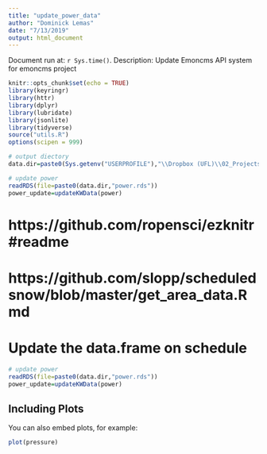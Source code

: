 ```yaml
---
title: "update_power_data"
author: "Dominick Lemas"
date: "7/13/2019"
output: html_document
---
```


Document run at: `r Sys.time()`.
Description: Update Emoncms API system for emoncms project

```r
knitr::opts_chunk$set(echo = TRUE)
library(keyringr)
library(httr)
library(dplyr)
library(lubridate)
library(jsonlite)
library(tidyverse)
source("utils.R")
options(scipen = 999)

# output diectory
data.dir=paste0(Sys.getenv("USERPROFILE"),"\\Dropbox (UFL)\\02_Projects\\EMONCMS\\data\\")
```


```r
# update power
readRDS(file=paste0(data.dir,"power.rds"))
power_update=updateKWData(power)
```

# https://github.com/ropensci/ezknitr#readme
# https://github.com/slopp/scheduledsnow/blob/master/get_area_data.Rmd

# Update the data.frame on schedule

```r
# update power
readRDS(file=paste0(data.dir,"power.rds"))
power_update=updateKWData(power)


```

## Including Plots

You can also embed plots, for example:

```r
plot(pressure)
```


